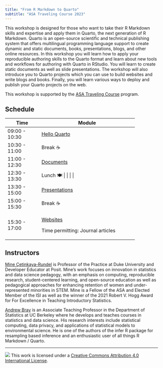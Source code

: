 ```yaml
---
title: "From R Markdown to Quarto"
subtitle: "ASA Traveling Course 2023"
---
```


This workshop is designed for those who want to take their R Markdown skills and expertise and apply them in Quarto, the next generation of R Markdown. Quarto is an open-source scientific and technical publishing system that offers multilingual programming language support to create dynamic and static documents, books, presentations, blogs, and other online resources. In this workshop you will learn how to apply your reproducible authoring skills to the Quarto format and learn about new tools and workflows for authoring with Quarto in RStudio. You will learn to create static documents as well as slide presentations. The workshop will also introduce you to Quarto projects which you can use to build websites and write blogs and books. Finally, you will learn various ways to deploy and publish your Quarto projects on the web.

This workshop is supported by the [ASA Traveling Course](https://community.amstat.org/coc/chapterresources/travelingcourse) program.

<!-- ## Date + location -->

<!-- 🗓️ Friday, April 28 -->

<!-- 🏢 University of Nebraska Medical Center (UNMC) -->

## Schedule

+---------------+--------------------------------------------+
| Time          | Module                                     |
+===============+============================================+
| 09:00 - 10:30 | [Hello Quarto](1-hello-quarto/index.qmd)   |
+---------------+--------------------------------------------+
| 10:30 - 11:00 | Break ☕                                   |
+---------------+--------------------------------------------+
| 11:00 - 12:30 | [Documents](2-documents/index.qmd)         |
+---------------+--------------------------------------------+
| 12:30 - 13:30 | Lunch 🍽️ \| \| \|                          |
+---------------+--------------------------------------------+
| 13:30 - 15:00 | [Presentations](3-presentations/index.qmd) |
+---------------+--------------------------------------------+
| 15:00 - 15:30 | Break ☕                                   |
+---------------+--------------------------------------------+
| 15:30 - 17:00 | [Websites](4-websites/index.qmd)           |
|               |                                            |
|               | Time permitting: Journal articles          |
+---------------+--------------------------------------------+

## Instructors

[Mine Çetinkaya-Rundel](https://mine-cr.com/) is Professor of the Practice at Duke University and Developer Educator at Posit. Mine's work focuses on innovation in statistics and data science pedagogy, with an emphasis on computing, reproducible research, student-centered learning, and open-source education as well as pedagogical approaches for enhancing retention of women and under-represented minorities in STEM. Mine is a Fellow of the ASA and Elected Member of the ISI as well as the winner of the 2021 Robert V. Hogg Award for For Excellence in Teaching Introductory Statistics.

[Andrew Bray](https://bids.berkeley.edu/people/andrew-bray) is an Associate Teaching Professor in the Department of Statistics at UC Berkeley where he develops and teaches courses in statistics and data science. His research interests include statistical computing, data privacy, and applications of statistical models to environmental science. He is one of the authors of the infer R package for resampling based inference and an enthusiastic user of all things R Markdown / Quarto.

------------------------------------------------------------------------

![](https://i.creativecommons.org/l/by/4.0/88x31.png) This work is licensed under a [Creative Commons Attribution 4.0 International License](https://creativecommons.org/licenses/by/4.0/).
